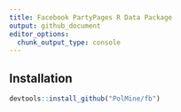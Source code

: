 ```yaml
---
title: Facebook PartyPages R Data Package
output: github_document
editor_options: 
  chunk_output_type: console
---
```


<!-- README.md is generated from README.Rmd. Please edit that file -->

## Installation 

```r
devtools::install_github("PolMine/fb")
```

